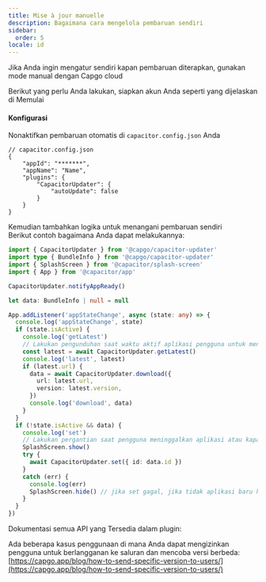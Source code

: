 ```yaml
---
title: Mise à jour manuelle
description: Bagaimana cara mengelola pembaruan sendiri
sidebar:
  order: 5
locale: id
---
```



Jika Anda ingin mengatur sendiri kapan pembaruan diterapkan, gunakan mode manual dengan Capgo cloud

Berikut yang perlu Anda lakukan, siapkan akun Anda seperti yang dijelaskan di Memulai

<LinkCard
	title="Getting Started"
	href="/docs/plugin/cloud-mode/getting-started"
/>

#### Konfigurasi
Nonaktifkan pembaruan otomatis di ```capacitor.config.json``` Anda

```tsx
// capacitor.config.json
{
	"appId": "*******",
	"appName": "Name",
	"plugins": {
		"CapacitorUpdater": {
			"autoUpdate": false
		}
	}
}
```

Kemudian tambahkan logika untuk menangani pembaruan sendiri\
Berikut contoh bagaimana Anda dapat melakukannya:

```typescript
import { CapacitorUpdater } from '@capgo/capacitor-updater'
import type { BundleInfo } from '@capgo/capacitor-updater'
import { SplashScreen } from '@capacitor/splash-screen'
import { App } from '@capacitor/app'

CapacitorUpdater.notifyAppReady()

let data: BundleInfo | null = null

App.addListener('appStateChange', async (state: any) => {
  console.log('appStateChange', state)
  if (state.isActive) {
    console.log('getLatest')
    // Lakukan pengunduhan saat waktu aktif aplikasi pengguna untuk mencegah kegagalan unduhan
    const latest = await CapacitorUpdater.getLatest()
    console.log('latest', latest)
    if (latest.url) {
      data = await CapacitorUpdater.download({
        url: latest.url,
        version: latest.version,
      })
      console.log('download', data)
    }
  }
  if (!state.isActive && data) {
    console.log('set')
    // Lakukan pergantian saat pengguna meninggalkan aplikasi atau kapan pun Anda mau
    SplashScreen.show()
    try {
      await CapacitorUpdater.set({ id: data.id })
    }
    catch (err) {
      console.log(err)
      SplashScreen.hide() // jika set gagal, jika tidak aplikasi baru harus menyembunyikannya
    }
  }
})
```

Dokumentasi semua API yang Tersedia dalam plugin:

<LinkCard
	title="Methods"
	href="/docs/plugin/api/"
/>

Ada beberapa kasus penggunaan di mana Anda dapat mengizinkan pengguna untuk berlangganan ke saluran dan mencoba versi berbeda:\
[https://capgo.app/blog/how-to-send-specific-version-to-users/](https://capgo.app/blog/how-to-send-specific-version-to-users/)